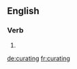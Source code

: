 
==English==

===Verb===
{{head|en}}

# {{present participle of|curate}}

[[de:curating]]
[[fr:curating]]